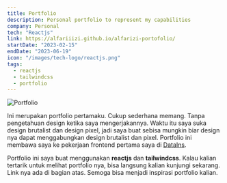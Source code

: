```yaml
---
title: Portfolio
description: Personal portfolio to represent my capabilities
company: Personal
tech: "Reactjs"
link: https://alfariiizi.github.io/alfarizi-portofolio/
startDate: "2023-02-15"
endDate: "2023-06-19"
icon: "/images/tech-logo/reactjs.png"
tags:
  - reactjs
  - tailwindcss
  - portfolio
---
```


<Image
  src="/images/projects/portfolio/hero.png"
  alt="Portfolio"
  full
  caption="Portfolio"
/>

Ini merupakan portfolio pertamaku. Cukup sederhana memang. Tanpa pengetahuan design ketika saya mengerjakannya. Waktu itu saya suka design brutalist dan design pixel, jadi saya buat sebisa mungkin biar design nya dapat menggabungkan design brutalist dan pixel. Portfolio ini membawa saya ke pekerjaan frontend pertama saya di [DataIns](https://www.linkedin.com/company/datains-global-data-inspirasi/mycompany/).

Portfolio ini saya buat menggunakan **reactjs** dan **tailwindcss**. Kalau kalian tertarik untuk melihat portfolio nya, bisa langsung kalian kunjungi sekarang. Link nya ada di bagian atas. Semoga bisa menjadi inspirasi portfolio kalian.
